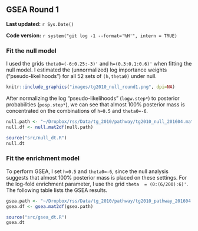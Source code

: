 ## GSEA Round 1 {#tg2010-1}

**Last updated:** `r Sys.Date()`

**Code version:** `r system("git log -1 --format='%H'", intern = TRUE)`

### Fit the null model

I used the grids `theta0=(-6:0.25:-3)'` and `h=(0.3:0.1:0.6)'` when fitting the null model. I estimated the (unnormalized) log importance weights ("pseudo-likelihoods") for all 52 sets of `(h,theta0)` under null.

```r
knitr::include_graphics("images/tg2010_null_round1.png", dpi=NA)
```

After normalizing the log "pseudo-likelihoods" (`logw.step*`) to posterior probabilities (`posp.step*`), we can see that almost 100% posterior mass is concentrated on the combinations of `h=0.5` and `theta0=-6`.
```r
null.path <- "~/Dropbox/rss/Data/tg_2010/pathway/tg2010_null_201604.mat"
null.df <- null.mat2df(null.path)
```

```r
source("src/null_dt.R")
null.dt
```

### Fit the enrichment model

To perform GSEA, I set `h=0.5` and `theta0=-6`, since the null analysis suggests that almost 100% posterior mass is placed on these settings. For the log-fold enrichment parameter, I use the grid `theta  = (0:(6/200):6)'`. The following table lists the GSEA results. 
```r
gsea.path <- "~/Dropbox/rss/Data/tg_2010/pathway/tg2010_pathway_201604.mat"
gsea.df <- gsea.mat2df(gsea.path) 
```

```r
source("src/gsea_dt.R")
gsea.dt
```


